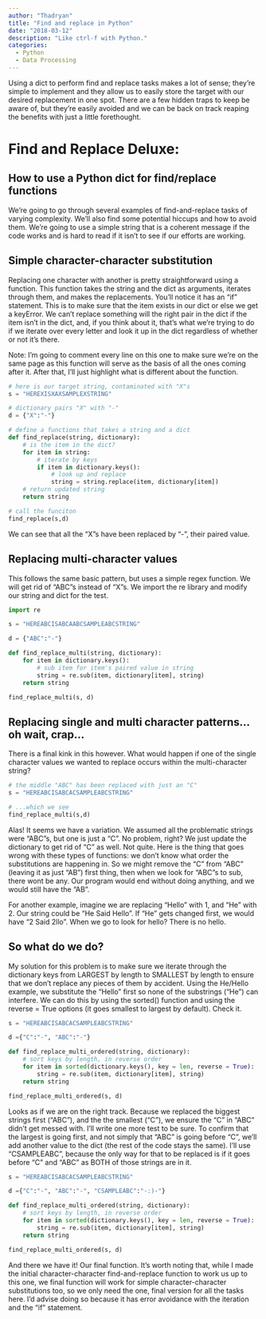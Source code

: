 ```yaml
---
author: "Thadryan"
title: "Find and replace in Python"
date: "2018-03-12"
description: "Like ctrl-f with Python."
categories:
  - Python
  - Data Processing
---
```



Using a dict to perform find and replace tasks makes a lot of sense; they're simple to implement and they allow us to easily store the target with our desired replacement in one spot. There are a few hidden traps to keep be aware of, but they're easily avoided and we can be back on track reaping the benefits with just a little forethought.

# Find and Replace Deluxe:

## How to use a Python dict for find/replace functions
We're going to go through several examples of find-and-replace tasks of varying complexity. We'll also find some potential hiccups and how to avoid them. We're going to use a simple string that is a coherent message if the code works and is hard to read if it isn't to see if our efforts are working.

## Simple character-character substitution
Replacing one character with another is pretty straightforward using a function. This function takes the string and the dict as arguments, iterates through them, and makes the replacements. You'll notice it has an "if" statement. This is to make sure that the item exists in our dict or else we get a keyError. We can't replace something will the right pair in the dict if the item isn't in the dict, and, if you think about it, that's what we're trying to do if we iterate over every letter and look it up in the dict regardless of whether or not it's there.

Note: I'm going to comment every line on this one to make sure we're on the same page as this function will serve as the basis of all the ones coming after it. After that, I'll just highlight what is different about the function.

```python
# here is our target string, contaminated with "X"s
s = "HEREXISXAXSAMPLEXSTRING"

# dictionary pairs "X" with "-"
d = {"X":"-"}

# define a functions that takes a string and a dict
def find_replace(string, dictionary):
    # is the item in the dict?
    for item in string:
        # iterate by keys
        if item in dictionary.keys():
            # look up and replace
            string = string.replace(item, dictionary[item])
    # return updated string
    return string

# call the funciton
find_replace(s,d)
```

We can see that all the "X"s have been replaced by "-", their paired value.

## Replacing multi-character values

This follows the same basic pattern, but uses a simple regex function. We will get rid of "ABC"s instead of "X"s. We import the re library and modify our string and dict for the test.

```python
import re

s = "HEREABCISABCAABCSAMPLEABCSTRING"

d = {"ABC":"-"}

def find_replace_multi(string, dictionary):
    for item in dictionary.keys():
        # sub item for item's paired value in string
        string = re.sub(item, dictionary[item], string)
    return string

find_replace_multi(s, d)
```

## Replacing single and multi character patterns...oh wait, crap...

There is a final kink in this however. What would happen if one of the single character values we wanted to replace occurs within the multi-character string?

```python
# the middle "ABC" has been replaced with just an "C"
s = "HEREABCISABCACSAMPLEABCSTRING"

# ...which we see
find_replace_multi(s,d)
```

Alas! It seems we have a variation. We assumed all the problematic strings were "ABC"s, but one is just a "C". No problem, right? We just update the dictionary to get rid of "C" as well. Not quite. Here is the thing that goes wrong with these types of functions: we don't know what order the substitutions are happening in. So we might remove the "C" from "ABC" (leaving it as just "AB") first thing, then when we look for "ABC"s to sub, there wont be any. Our program would end without doing anything, and we would still have the "AB".

For another example, imagine we are replacing "Hello" with 1, and "He" with 2. Our string could be "He Said Hello". If "He" gets changed first, we would have "2 Said 2llo". When we go to look for hello? There is no hello.

## So what do we do?

My solution for this problem is to make sure we iterate through the dictionary keys from LARGEST by length to SMALLEST by length to ensure that we don't replace any pieces of them by accident. Using the He/Hello example, we substitute the "Hello" first so none of the substrings ("He") can interfere. We can do this by using the sorted() function and using the reverse = True options (it goes smallest to largest by default). Check it.


```python
s = "HEREABCISABCACSAMPLEABCSTRING"

d ={"C":"-", "ABC":"-"}

def find_replace_multi_ordered(string, dictionary):
    # sort keys by length, in reverse order
    for item in sorted(dictionary.keys(), key = len, reverse = True):
        string = re.sub(item, dictionary[item], string)
    return string

find_replace_multi_ordered(s, d)
```


Looks as if we are on the right track. Because we replaced the biggest strings first ("ABC"), and the the smallest ("C"), we ensure the "C" in "ABC" didn't get messed with. I'll write one more test to be sure. To confirm that the largest is going first, and not simply that "ABC" is going before "C", we'll add another value to the dict (the rest of the code stays the same). I'll use "CSAMPLEABC", because the only way for that to be replaced is if it goes before "C" and "ABC" as BOTH of those strings are in it.


```python
s = "HEREABCISABCACSAMPLEABCSTRING"

d ={"C":"-", "ABC":"-", "CSAMPLEABC":"-:)-"}

def find_replace_multi_ordered(string, dictionary):
    # sort keys by length, in reverse order
    for item in sorted(dictionary.keys(), key = len, reverse = True):
        string = re.sub(item, dictionary[item], string)
    return string

find_replace_multi_ordered(s, d)
```

And there we have it! Our final function. It's worth noting that, while I made the initial character-character find-and-replace function to work us up to this one, we final function will work for simple character-character substitutions too, so we only need the one, final version for all the tasks here. I'd advise doing so because it has error avoidance with the iteration and the "if" statement.

<!-- ## If you're the type to stick around after the credits... -->
